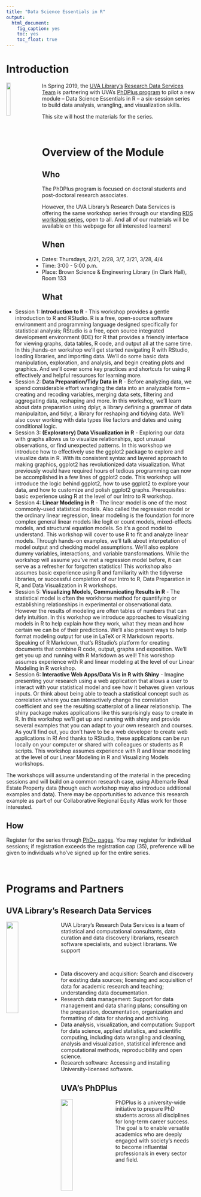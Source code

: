 ```yaml
---
title: "Data Science Essentials in R"
output: 
  html_document: 
    fig_caption: yes
    toc: yes
    toc_float: true
---
```


<link rel="stylesheet" href="styles.css" type="text/css">


# Introduction

<img src="images/Rlogo.png" style="float:left; width:15%; margin-right: 20px">
In Spring 2019, the [UVA Library's](https://www.library.virginia.edu) [Research Data Services Team](https://data.library.virginia.edu) is partnering with UVA's [PhDPlus program](http://phdplus.virginia.edu/) to pilot a new module  -- Data Science Essentials in R -- a six-session series to build data analysis, wrangling, and visualization skills.

This site will host the materials for the series.

<br>

# Overview of the Module

## Who
The PhDPlus program is focused on doctoral students and post-doctoral research associates. 

However, the UVA Library's Research Data Services is offering the same workshop series through our standing [RDS workshop series](https://data.library.virginia.edu/training/), open to all. And all of our materials will be available on this webpage for all interested learners!

## When
* Dates: Thursdays, 2/21, 2/28, 3/7, 3/21, 3/28, 4/4
* Time: 3:00 - 5:00 p.m.
* Place: Brown Science & Engineering Library (in Clark Hall), Room 133

## What
* Session 1: **Introduction to R** - This workshop provides a gentle introduction to R and RStudio. R is a free, open-source software environment and programming language designed specifically for statistical analysis; RStudio is a free, open source integrated development environment (IDE) for R that provides a friendly interface for viewing graphs, data tables, R code, and output all at the same time. In this jhands-on workshop we’ll get started navigating R with RStudio, loading libraries, and importing data. We'll do some basic data manipulation, exploration, and analysis, and begin creating plots and graphics. And we'll cover some key practices and shortcuts for using R effectively and helpful resources for learning more. 
* Session 2: **Data Preparation/Tidy Data in R** - Before analyzing data, we spend considerable effort wrangling the data into an analyzable form -- creating and recoding variables, merging data sets, filtering and aggregating data, reshaping and more. In this workshop, we'll learn about data preparation using dplyr, a library defining a grammar of data manipulaiton, and tidyr, a library for reshaping and tidying data. We'll also cover working with data types like factors and dates and using conditional logic. 
* Session 3: **(Exploratory) Data Visualization in R** - Exploring our data with graphs allows us to visualize relationships, spot unusual observations, or find unexpected patterns. In this workshop we introduce how to effectively use the ggplot2 package to explore and visualize data in R. With its consistent syntax and layered approach to making graphics, ggplot2 has revolutionized data visualization. What previously would have required hours of tedious programming can now be accomplished in a few lines of ggplot2 code. This workshop will introduce the logic behind ggplot2, how to use ggplot2 to explore your data, and how to customize and polish ggplot2 graphs. Prerequisites: basic experience using R at the level of our Intro to R workshop.
* Session 4: **Linear Modeling in R** - The linear model is one of the most commonly-used statistical models. Also called the regression model or the ordinary linear regression, linear modeling is the foundation for more complex general linear models like logit or count models, mixed-effects models, and structural equation models.  So it's a good model to understand. This workshop will cover to use R to fit and analyze linear models. Through hands-on examples, we'll talk about interpetation of model output and checking model assumptions. We'll also explore dummy variables, interactions, and variable transformations. While the workshop will assume you've met a regression model before, it can  serve as a refresher for forgotten statistics! This workshop also assumes basic experience using R and familiarity with the tidyverse libraries, or successful completion of our Intro to R,  Data Preparation in R, and Data Visualization in R workshops.
* Session 5: **Visualizing Models, Communicating Results in R** - The statistical model is often the workhorse method for quantifying or establishing relationships in experimental or observational data. However the results of modeling are often tables of numbers that can defy intuition. In this workshop we introduce approaches to visualizing models in R to help explain how they work, what they mean and how certain we can be of their predictions. We’ll also present ways to help format modeling output for use in LaTeX or R Markdown reports. Speaking of R Markdown, that’s RStudio’s platform for creating documents that combine R code, output, graphs and exposition. We’ll get you up and running with R Markdown as well! This workshop assumes experience with R and linear modeling at the level of our Linear Modeling in R workshop.
* Session 6: **Interactive Web Apps/Data Vis in R with Shiny** - Imagine presenting your research using a web application that allows a user to interact with your statistical model and see how it behaves given various inputs. Or think about being able to teach a statistical concept such as correlation where you can interactively change the correlation coefficient and see the resulting scatterplot of a linear relationship. The shiny package makes applications like this surprisingly easy to create in R. In this workshop we’ll get up and running with shiny and provide several examples that you can adapt to your own research and courses. As you’ll find out, you don’t have to be a web developer to create web applications in R! And thanks to RStudio, these applications can be run locally on your computer or shared with colleagues or students as R scripts. This workshop assumes experience with R and linear modeling at the level of our Linear Modeling in R and Visualizing Models workshops.

The workshops will assume understanding of the material in the preceding sessions and will build on a common research case, using Albemarle Real Estate Property data (though each workshop may also introduce additional examples and data). There may be opportunities to advance this research example as part of our Collaborative Regional Equity Atlas work for those interested.


## How
Register for the series through [PhD+ pages](https://phdplus.virginia.edu/core-module/data-literacy). You may register for individual sessions; if registration exceeds the registration cap (35), preference will be given to individuals who've signed up for the entire series.

<br>

# Programs and Partners

## UVA Library's Research Data Services
<img src="images/library_logo.png" style="float:left; width:25%; margin-right: 20px">

UVA Library's Research Data Services is a team of statistical and computational consultants, data curation and data discovery librarians, research software specialists, and subject librarians. We support

<br>

* Data discovery and acquisition: Search and discovery for existing data sources; licensing and acquisition of data for academic research and teaching; understanding data documentation.
* Research data management: Support for data management and data sharing plans;  consulting on the preparation, documentation, organization and formatting of data for sharing and archiving.
* Data analysis, visualization, and computation: Support for data science, applied statistics, and scientific computing, including data wrangling and cleaning, analysis and visualization, statistical inference and computational methods, reproducibility and open science.
* Research software: Accessing and installing University-licensed software.


## UVA's PhDPlus
<img src="images/uva-phd-plus.png" style="float:left; width:25%; margin-right: 20px">

PhDPlus is a university-wide initiative to prepare PhD students across all disciplines for long-term career success. The goal is to enable versatile academics who are deeply engaged with society’s needs to become influential professionals in every sector and field. 

<i class="fa fa-github fa-lg"></i>
<i class="fa-envelope-o fa-lg"></i>

